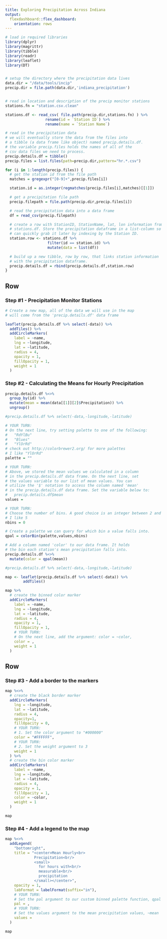 ```yaml
---
title: Exploring Precipitation Across Indiana
output:
  flexdashboard::flex_dashboard:
    orientation: rows
---
```


```r

# load in required libraries
library(dplyr)
library(magrittr)
library(tibble)
library(readr)
library(leaflet)
library(DT)


# setup the directory where the precipitation data lives
data.dir = "/data/tools/incip"
precip.dir = file.path(data.dir,'indiana_precipitation')


# read in location and description of the precip monitor stations
stations.fn = "station.csv.clean"

stations.df <- read_csv( file.path(precip.dir,stations.fn) ) %>%
                  rename(id = `Station ID`) %>%
                  rename(name = `Station Name`)

# read in the precipitation data
# we will eventually store the data from the files into
# a tibble (a data frame like object) named precip.details.df.
# the variable precip.files holds the names of all of the
# csv data files we need to process.
precip.details.df = tibble()
precip.files = list.files(path=precip.dir,pattern="hr.*.csv")

for (i in 1:length(precip.files)) {
  # get the station id from the file path
  matches = gregexpr("[0-9]+",precip.files[i])

  station.id = as.integer(regmatches(precip.files[i],matches)[[1]])

  # get a precipitation file path
  precip.filepath = file.path(precip.dir,precip.files[i])

  # read the precipitation data into a data frame
  df = read_csv(precip.filepath)

  # create a row with StationID, StationName, lat, lon information from
  # stations.df. Store the precipitation dataframe in a list-column so we
  # can quickly grab it later by indexing by the Station ID.
  station.row <- stations.df %>%
                   filter(id == station.id) %>%
                   mutate(data = list(df))

  # build up a new tibble, row by row, that links station information
  # with the precipitation dataframe.
  precip.details.df = rbind(precip.details.df,station.row)
}
```


Row
-------------------------------------

### Step #1 - Precipitation Monitor Stations

```r
# Create a new map, all of the data we will use in the map
# will come from the 'precip.details.df' data frame

leaflet(precip.details.df %>% select(-data)) %>%
  addTiles() %>%
  addCircleMarkers(
    label = ~name,
    lng = ~longitude,
    lat = ~latitude,
    radius = 4,
    opacity = 1,
    fillOpacity = 1,
    weight = 1
  )
```

### Step #2 - Calculating the Means for Hourly Precipitation

```r
precip.details.df %<>%
  group_by(id) %>%
  mutate(mean = mean(data[[1]][2]$Precipitation)) %>%
  ungroup()

#precip.details.df %>% select(-data,-longitude,-latitude)
```


```r
# YOUR TURN:
# On the next line, try setting palette to one of the following:
#   "RdYlBu"
#   "Blues"
#   "YlOrRd"
# check out http://colorbrewer2.org/ for more palettes
# I like "YlOrRd"
palette = ""

# YOUR TURN:
# Above, we stored the mean values we calculated in a column
# in the precip.details.df data frame. On the next line, set
# the values variable to our list of mean values. You can
# utilize the '$' notation to access the column named 'mean'
# in the precip.details.df data frame. Set the variable below to:
#   precip.details.df$mean
values =

# YOUR TURN:
# Choose the number of bins. A good choice is an integer between 2 and 7
# I like 5
nbins = 0

# Create a palette we can query for which bin a value falls into.
qpal = colorBin(palette,values,nbins)

# Add a column named 'color' to our data frame. It holds
# the bin each station's mean precipitation falls into.
precip.details.df %<>%
  mutate(color = qpal(mean))

#precip.details.df %>% select(-data,-longitude,-latitude)
```


```r
map <- leaflet(precip.details.df %>% select(-data)) %>%
        addTiles()

map %>%
  # create the binned color marker
  addCircleMarkers(
    label = ~name,
    lng = ~longitude,
    lat = ~latitude,
    radius = 4,
    opacity = 1,
    fillOpacity = 1,
    # YOUR TURN:
    # On the next line, add the argument: color = ~color,
    color = ,
    weight = 1
  )
```


Row
-------------------------------------

### Step #3 - Add a border to the markers

```r
map %<>%
  # create the black border marker
  addCircleMarkers(
    lng = ~longitude,
    lat = ~latitude,
    radius = 4,
    opacity=1,
    fillOpacity = 0,
    # YOUR TURN:
    # 1. Set the color argument to "#000000"
    color = "#FFFFFF",
    # YOUR TURN:
    # 2. Set the weight argument to 3
    weight = 1
  ) %>%
  # create the bin color marker
  addCircleMarkers(
    label = ~name,
    lng = ~longitude,
    lat = ~latitude,
    radius = 4,
    opacity = 1,
    fillOpacity = 1,
    color = ~color,
    weight = 1
  )

map
```

### Step #4 - Add a legend to the map

```r
map %<>%
  addLegend(
    "bottomright",
    title = "<center>Mean Hourly<br>
             Precipitation<br/>
             <small>
               for hours with<br/>
               measurable<br/>
               precipitation
             </small></center>",
    opacity = 1,
    labFormat = labelFormat(suffix="in"),
    # YOUR TURN:
    # Set the pal argument to our custom binned palette function, qpal
    pal = ,
    # YOUR TURN:
    # Set the values argument to the mean precipitation values, ~mean
    values =
  )

map
```
